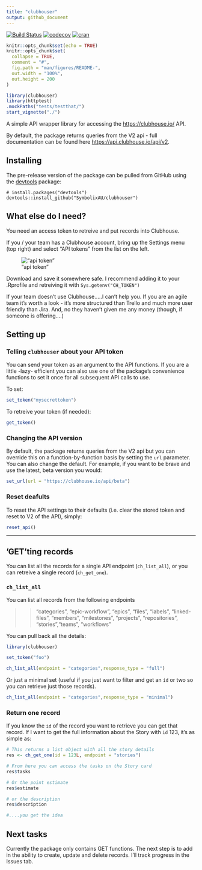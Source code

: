 ```yaml
---
title: "clubhouser"
output: github_document
---
```


[![Build Status](https://travis-ci.org/SymbolixAU/clubhouser.png?branch=master)](https://travis-ci.org/SymbolixAU/clubhouser)  [![codecov](https://codecov.io/gh/SymbolixAU/clubhouser/branch/master/graph/badge.svg)](https://codecov.io/gh/SymbolixAU/clubhouser)
[![cran](https://www.r-pkg.org/badges/version-last-release/clubhouser)](https://cran.r-project.org/package=clubhouser)

```r
knitr::opts_chunk$set(echo = TRUE)
knitr::opts_chunk$set(
  collapse = TRUE,
  comment = "#",
  fig.path = "man/figures/README-",
  out.width = "100%",
  out.height = 200
)
```

```r
library(clubhouser)
library(httptest)
.mockPaths("tests/testthat/")
start_vignette("./")

```

A simple API wrapper library for accessing the [https://clubhouse.io/](https://clubhouse.io/) API. 

By default, the package returns queries from the V2 api - full documentation can be found here [https://api.clubhouse.io/api/v2](https://api.clubhouse.io/api/v2). 

## Installing

<!-- If you're putting `clubhouser` on CRAN, it can be installed with

    install.packages("clubhouser") -->

The pre-release version of the package can be pulled from GitHub using the [devtools](https://github.com/r-lib/devtools) package:

    # install.packages("devtools")
    devtools::install_github("SymbolixAU/clubhouser")

## What else do I need?

You need an access token to retreive and put records into Clubhouse. 

If you / your team has a Clubhouse account, bring up the Settings menu (top right) and select "API tokens" from the list on the left.  

!["api token"](man/figures/clubhouse_api_token.png)

Download and save it somewhere safe.  I recommend adding it to your .Rprofile and retreiving it with `Sys.getenv("CH_TOKEN")`

If your team doesn't use Clubhouse.....I can't help you.  If you are an agile team it's worth a look - it's more structured than Trello and much more user friendly than Jira.  And, no they haven't given me any money (though, if someone is offering....)

## Setting up

### Telling `clubhouser` about your API token

You can send your token as an argument to the API functions. 
If you are a little -lazy- efficient you can also use one of the package's convenience functions to set it once for all subsequent API calls to use.

To set: 

```r

set_token("mysecrettoken")

```

To retreive your token (if needed):

```r

get_token()

```

### Changing the API version

By default, the package returns queries from the V2 api but you can override this on a function-by-function basis by setting the `url` parameter.  You can also change the default.  For example, if you want to be brave and use the latest, beta version you would:

```r

set_url(url = "https://clubhouse.io/api/beta")

```

### Reset deafults

To reset the API settings to their defaults (i.e. clear the stored token and reset to V2 of the API), simply:

```r

reset_api()

```

---

## 'GET'ting records

You can list all the records for a single API endpoint (`ch_list_all`), or you can retreive a single record (`ch_get_one`).

### `ch_list_all`

You can list all records from the following endpoints


>> "categories", "epic-workflow", "epics", "files", "labels", "linked-files", "members",
  "milestones", "projects", "repositories", "stories","teams", "workflows"


You can pull back all the details:

```r
library(clubhouser)

set_token("foo")

ch_list_all(endpoint = "categories",response_type = "full")

```

Or just a minimal set (useful if you just want to filter and get an `id` or two so you can retrieve just those records).

```r

ch_list_all(endpoint = "categories",response_type = "minimal")

```

### Return one record

If you know the `id` of the record you want to retrieve you can get that record.  If I want to get the full information about the Story with `id` 123, it's as simple as:

```r
# This returns a list object with all the story details
res <- ch_get_one(id = 123L, endpoint = "stories")

# From here you can access the tasks on the Story card
res$tasks

# Or the point estimate
res$estimate

# or the description
res$description

#....you get the idea

```


## Next tasks

Currently the package only contains GET functions.  The next step is to add in the ability to create, update and delete records.  I'll track progress in the Issues tab.